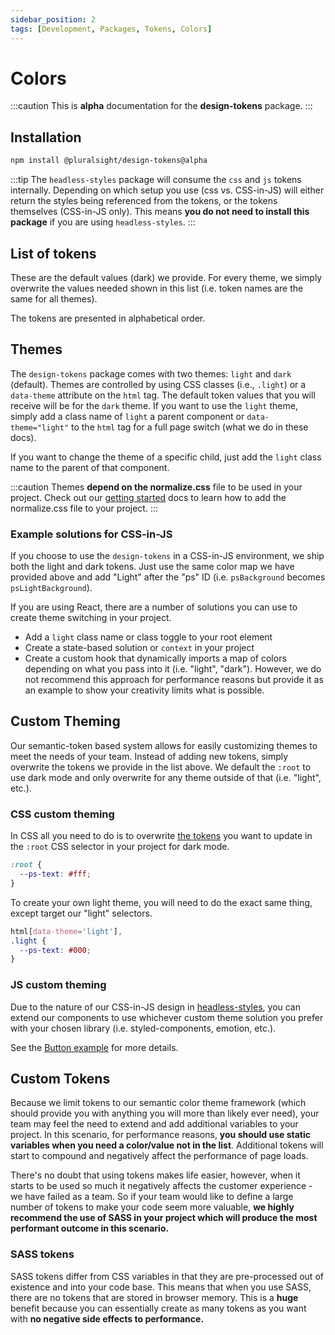 ```yaml
---
sidebar_position: 2
tags: [Development, Packages, Tokens, Colors]
---
```



# Colors

:::caution
This is **alpha** documentation for the **design-tokens** package.
:::

## Installation

```bash npm2yarn
npm install @pluralsight/design-tokens@alpha
```

:::tip
The `headless-styles` package will consume the `css` and `js` tokens internally. Depending on which setup you use (css vs. CSS-in-JS) will either return the styles being referenced from the tokens, or the tokens themselves (CSS-in-JS only). This means **you do not need to install this package** if you are using `headless-styles`.
:::

## List of tokens

These are the default values (dark) we provide. For every theme, we simply overwrite the values needed shown in this list (i.e. token names are the same for all themes).

The tokens are presented in alphabetical order.

<TokensColorMap />

## Themes

The `design-tokens` package comes with two themes: `light` and `dark` (default). Themes are controlled by using CSS classes (i.e., `.light`) or a `data-theme` attribute on the `html` tag. The default token values that you will receive will be for the `dark` theme. If you want to use the `light` theme, simply add a class name of `light` a parent component or `data-theme="light"` to the `html` tag for a full page switch (what we do in these docs).

If you want to change the theme of a specific child, just add the `light` class name to the parent of that component.

:::caution
Themes **depend on the normalize.css** file to be used in your project. Check out our [getting started](../../getting-started/installation.md#normalizecss) docs to learn how to add the normalize.css file to your project.
:::

### Example solutions for CSS-in-JS

If you choose to use the `design-tokens` in a CSS-in-JS environment, we ship both the light and dark tokens. Just use the same color map we have provided above and add "Light" after the "ps" ID (i.e. `psBackground` becomes `psLightBackground`).

If you are using React, there are a number of solutions you can use to create theme switching in your project.

- Add a `light` class name or class toggle to your root element
- Create a state-based solution or `context` in your project
- Create a custom hook that dynamically imports a map of colors depending on what you pass into it (i.e. "light", "dark"). However, we do not recommend this approach for performance reasons but provide it as an example to show your creativity limits what is possible.

## Custom Theming

Our semantic-token based system allows for easily customizing themes to meet the needs of your team. Instead of adding new tokens, simply overwrite the tokens we provide in the list above. We default the `:root` to use dark mode and only overwrite for any theme outside of that (i.e. "light", etc.).

### CSS custom theming

In CSS all you need to do is to overwrite [the tokens](#list-of-tokens) you want to update in the `:root` CSS selector in your project for dark mode.

```css title="Global CSS file for your project"
:root {
  --ps-text: #fff;
}
```

To create your own light theme, you will need to do the exact same thing, except target our "light" selectors.

```css title="Global CSS file for your project"
html[data-theme='light'],
.light {
  --ps-text: #000;
}
```

### JS custom theming

Due to the nature of our CSS-in-JS design in [headless-styles](../headless-styles/Button.mdx), you can extend our components to use whichever custom theme solution you prefer with your chosen library (i.e. styled-components, emotion, etc.).

See the [Button example](../headless-styles/Button.mdx#extending) for more details.

## Custom Tokens

Because we limit tokens to our semantic color theme framework (which should provide you with anything you will more than likely ever need), your team may feel the need to extend and add additional variables to your project. In this scenario, for performance reasons, **you should use static variables when you need a color/value not in the list**. Additional tokens will start to compound and negatively affect the performance of page loads.

There's no doubt that using tokens makes life easier, however, when it starts to be used so much it negatively affects the customer experience - we have failed as a team. So if your team would like to define a large number of tokens to make your code seem more valuable, **we highly recommend the use of SASS in your project which will produce the most performant outcome in this scenario.**

### SASS tokens

SASS tokens differ from CSS variables in that they are pre-processed out of existence and into your code base. This means that when you use SASS, there are no tokens that are stored in browser memory. This is a **huge** benefit because you can essentially create as many tokens as you want with **no negative side effects to performance.**
